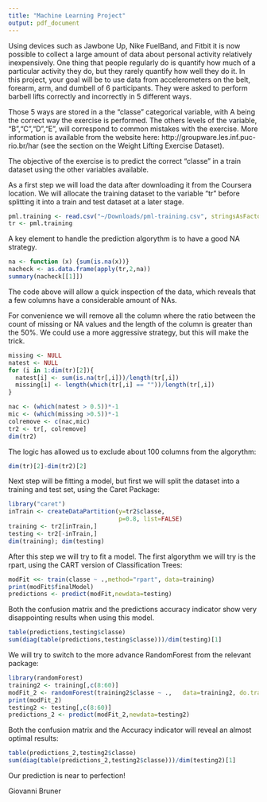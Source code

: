 ```yaml
---
title: "Machine Learning Project"
output: pdf_document
---
```


Using devices such as Jawbone Up, Nike FuelBand, and Fitbit it is now possible to collect a large amount of data about personal activity relatively inexpensively. One thing that people regularly do is quantify how much of a particular activity they do, but they rarely quantify how well they do it. In this project, your goal will be to use data from accelerometers on the belt, forearm, arm, and dumbell of 6 participants. They were asked to perform barbell lifts correctly and incorrectly in 5 different ways. 

Those 5 ways are stored in a the "classe" categorical variable, with A being the correct way the exercise is performed. The others levels of the variable, "B","C","D","E", will correspond to common mistakes with the exercise. More information is available from the website here: http://groupware.les.inf.puc-rio.br/har (see the section on the Weight Lifting Exercise Dataset).

The objective of the exercise is to predict the correct "classe" in a train dataset using the other variables available. 

As a first step we will load the data after downloading it from the Coursera location. We will allocate the training dataset to the variable "tr" before splitting it into a train and test dataset at a later stage. 

```r
pml.training <- read.csv("~/Downloads/pml-training.csv", stringsAsFactors=FALSE)
tr <- pml.training
```

A key element to handle the prediction algorythm is to have a good NA strategy. 

```r
na <- function (x) {sum(is.na(x))}
nacheck <- as.data.frame(apply(tr,2,na))
summary(nacheck[[1]])
```

The code above will allow a quick inspection of the data, which reveals that a few columns have a considerable amount of NAs.

For convenience we will remove all the column where the ratio between the count of missing or NA values and the length of the column is greater than the 50%. We could use a more aggressive strategy, but this will make the trick.

```r
missing <- NULL
natest <- NULL
for (i in 1:dim(tr)[2]){
  natest[i] <- sum(is.na(tr[,i]))/length(tr[,i]) 
  missing[i] <- length(which(tr[,i] == ""))/length(tr[,i])
}

nac <- (which(natest > 0.5))*-1
mic <- (which(missing >0.5))*-1
colremove <- c(nac,mic)
tr2 <- tr[, colremove]
dim(tr2)
```

The logic has allowed us to exclude about 100 columns from the algorythm:

```r
dim(tr)[2]-dim(tr2)[2]
```

Next step will be fitting a model, but first we will split the dataset into a training and test set, using the Caret Package:


```r
library("caret")
inTrain <- createDataPartition(y=tr2$classe,
                               p=0.8, list=FALSE)
training <- tr2[inTrain,]
testing <- tr2[-inTrain,]
dim(training); dim(testing)
```

After this step we will try to fit a model. The first algorythm we will try is the rpart, using the CART version of Classification Trees:


```r
modFit <<- train(classe ~ .,method="rpart", data=training)
print(modFit$finalModel)
predictions <- predict(modFit,newdata=testing)
```


Both the confusion matrix and the predictions accuracy indicator show very disappointing results when using this model.

```r
table(predictions,testing$classe)
sum(diag(table(predictions,testing$classe)))/dim(testing)[1]
```

We will try to switch to the more advance RandomForest from the relevant package:


```r
library(randomForest)
training2 <- training[,c(8:60)]
modFit_2 <- randomForest(training2$classe ~ .,   data=training2, do.trace=F)
print(modFit_2)
testing2 <- testing[,c(8:60)]
predictions_2 <- predict(modFit_2,newdata=testing2)
```


Both the confusion matrix and the Accuracy indicator will reveal an almost optimal results:

```r
table(predictions_2,testing2$classe)
sum(diag(table(predictions_2,testing2$classe)))/dim(testing2)[1]
```

Our prediction is near to perfection!


Giovanni Bruner

